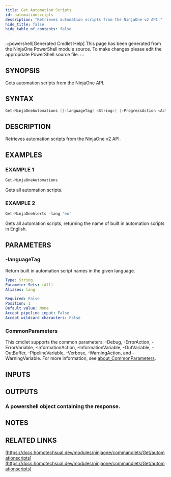 ```yaml
---
title: Get Automation Scripts
id: automationscripts
description: "Retrieves automation scripts from the NinjaOne v2 API."
hide_title: false
hide_table_of_contents: false
---
```


:::powershell[Generated Cmdlet Help]
This page has been generated from the NinjaOne PowerShell module source. To make changes please edit the appropriate PowerShell source file.
:::

## SYNOPSIS

Gets automation scripts from the NinjaOne API.

## SYNTAX

```powershell
Get-NinjaOneAutomations [[-languageTag] <String>] [-ProgressAction <ActionPreference>] [<CommonParameters>]
```

## DESCRIPTION

Retrieves automation scripts from the NinjaOne v2 API.

## EXAMPLES

### EXAMPLE 1

```powershell
Get-NinjaOneAutomations
```

Gets all automation scripts.

### EXAMPLE 2

```powershell
Get-NinjaOneAlerts -lang 'en'
```

Gets all automation scripts, returning the name of built in automation scripts in English.

## PARAMETERS

### -languageTag

Return built in automation script names in the given language.

```yaml
Type: String
Parameter Sets: (All)
Aliases: lang

Required: False
Position: 1
Default value: None
Accept pipeline input: False
Accept wildcard characters: False
```

### CommonParameters

This cmdlet supports the common parameters: -Debug, -ErrorAction, -ErrorVariable, -InformationAction, -InformationVariable, -OutVariable, -OutBuffer, -PipelineVariable, -Verbose, -WarningAction, and -WarningVariable. For more information, see [about_CommonParameters](http://go.microsoft.com/fwlink/?LinkID=113216).

## INPUTS


## OUTPUTS

### A powershell object containing the response.

## NOTES

## RELATED LINKS

[https://docs.homotechsual.dev/modules/ninjaone/commandlets/Get/automationscripts](https://docs.homotechsual.dev/modules/ninjaone/commandlets/Get/automationscripts)
